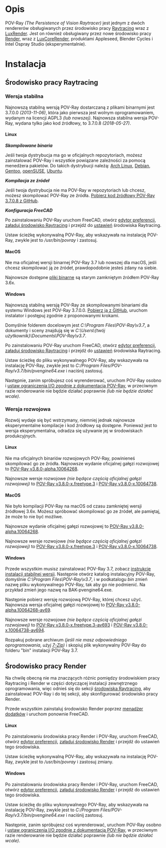<languages/>

{{VeryImportantMessage|Rozwój POV-Ray wydaje się być wstrzymany. Najnowsza stabilna wersja to 3.7.0.8 (2018-05-27), najnowsza wersja rozwojowa to 3.8.0-x (2019-02-19), [https://github.com/POV-Ray/povray/ oficjalny projekt na GitHub] został ostatnio edytowany 2019-03-08. Usuń to ostrzeżenie, jeśli sytuacja ulegnie zmianie.}}

<span id="Description"></span>
=Opis=

POV-Ray ''(The Persistence of Vision Raytracer)'' jest jednym z dwóch rendererów obsługiwanych przez środowisko pracy [[Raytracing_Workbench/pl|Raytracing]] wraz z [[LuxRender/pl|LuxRender]]. Jest on również obsługiwany przez nowe środowisko pracy [https://github.com/FreeCAD/FreeCAD-render Render], wraz z [[LuxCoreRender/pl|LuxCoreRender]], produktami Appleseed, Blender Cycles i Intel Ospray Studio (eksperymentalnie).

<span id="Installation"></span>
=Instalacja=

<span id="Raytracing_Workbench"></span>
==Środowisko pracy Raytracing==

{{VeryImportantMessage|Środowisko pracy [[Raytracing_Workbench/pl|Raytracing]] jest zastępowane przez nowe środowisko [https://github.com/FreeCAD/FreeCAD-render Render], które ma je zastąpić. Środowisko Render można zainstalować poprzez [[Std_AddonMgr/pl|menadżer dodatków]]. Informacje tutaj są podane, ponieważ domyślnie FreeCAD jest nadal dostarczany ''(od wersji 0.19-24276)'' ze środowiskiem Raytracing.}}

<span id="Stable_Version"></span>
===Wersja stabilna===

Najnowszą stabilną wersją POV-Ray dostarczaną z plikami binarnymi jest 3.7.0.0 ''(2013-11-06)'', która jako pierwsza jest wolnym oprogramowaniem, wydanym na licencji AGPL3 ''(lub nowszej)''. Najnowsza stabilna wersja POV-Ray, wydana tylko jako kod źródłowy, to 3.7.0.8 ''(2018-05-27)''.

====Linux====

'''''Skompilowane binaria'''''

Jeśli twoja dystrybucja ma go w oficjalnych repozytoriach, możesz zainstalować POV-Ray i wszystkie powiązane zależności za pomocą menedżera pakietów. Do takich dystrybucji należą: [https://archlinux.org/packages/community/x86_64/povray/ Arch Linux], [https://packages.debian.org/search?keywords=povray Debian], [https://packages.gentoo.org/packages/media-gfx/povray Gentoo], [https://software.opensuse.org/package/povray openSUSE], [https://packages.ubuntu.com/search?keywords=povray Ubuntu].

'''''Kompilacja ze źródeł'''''

Jeśli twoja dystrybucja nie ma POV-Ray w repozytoriach lub chcesz, możesz skompilować POV-Ray ze źródła. [https://github.com/POV-Ray/povray/archive/refs/tags/v3.7.0.8.tar.gz Pobierz kod źródłowy POV-Ray 3.7.0.8 z GitHub].

'''''Konfiguracja FreeCAD'''''

Po zainstalowaniu POV-Ray uruchom FreeCAD, otwórz [[Preferences_Editor/pl|edytor preferencji]], [[Preferences_Editor/pl#Niezaładowane_środowiska_pracy|załaduj środowisko Raytracing]] i przejdź do [[Raytracing_Preferences/pl|ustawień]] środowiska Raytracing.

Ustaw ścieżkę wykonywalną POV-Ray, aby wskazywała na instalację POV-Ray, zwykle jest to ''/usr/bin/povray'' i zastosuj.

<span id="macOS"></span>
====MacOS====

Nie ma oficjalnej wersji binarnej POV-Ray 3.7 lub nowszej dla macOS, jeśli chcesz skompilować ją ze źródeł, prawdopodobnie jesteś zdany na siebie.

Najnowsze dostępne  [http://www.povray.org/redirect/www.povray.org/ftp/pub/povray/Old-Versions/Official-3.62/Macintosh/povpmac.zip pliki binarne] są starym zamkniętym źródłem POV-Ray 3.6x.

====Windows====

Najnowszą stabilną wersją POV-Ray ze skompilowanymi binariami dla systemu Windows jest POV-Ray 3.7.0.0. [https://github.com/POV-Ray/povray/releases/download/v3.7.0.0/povwin-3.7-agpl3-setup.exe Pobierz ją z GitHub], uruchom instalator i postępuj zgodnie z proponowanymi krokami.

Domyślnie folderem docelowym jest ''C:\Program Files\POV-Ray\v3.7'', a dokumenty i sceny znajdują się w ''C:\Users\{twój użytkownik}\Documents\POV-Ray\v3.7''.

Po zainstalowaniu POV-Ray uruchom FreeCAD, otwórz [[Preferences_Editor/pl|edytor preferencji]], [[Preferences_Editor/pl#Niezaładowane_środowiska_pracy|załaduj środowisko Raytracing]] i przejdź do [[Raytracing_Preferences/pl|ustawień]] środowiska Raytracing.

Ustaw ścieżkę do pliku wykonywalnego POV-Ray, aby wskazywała na instalację POV-Ray, zwykle jest to ''C:/Program Files/POV-Ray/v3.7/bin/pvengine64.exe'' i naciśnij zastosuj.

Następnie, zanim spróbujesz coś wyrenderować, uruchom POV-Ray osobno i [https://wiki.povray.org/content/Documentation:Windows_Section_2.1 ustaw ograniczenia I/O zgodnie z dokumentacją POV-Ray], w przeciwnym razie renderowanie nie będzie działać poprawnie ''(lub nie będzie działać wcale)''.

<span id="Development_Version"></span>
===Wersja rozwojowa===

Rozwój wydaje się być wstrzymany, niemniej jednak najnowsze eksperymentalne kompilacje i kod źródłowy są dostępne. Ponieważ jest to wersja eksperymentalna, odradza się używanie jej w środowiskach produkcyjnych.

====Linux====

Nie ma oficjalnych binariów rozwojowych POV-Ray, powinieneś skompilować go ze źródła. Najnowsze wydanie oficjalnej gałęzi rozwojowej to [https://github.com/POV-Ray/povray/archive/refs/tags/v3.8.0-alpha.10064268.tar.gz POV-Ray v3.8.0-alpha.10064268].

Najnowsze wersje rozwojowe ''(nie będące częścią oficjalnej gałęzi rozwojowej)'' to [https://github.com/POV-Ray/povray/archive/refs/tags/v3.8.0-x.freetype.3.tar.gz POV-Ray v3.8.0-x.freetype.3] i [https://github.com/POV-Ray/povray/archive/refs/tags/v3.8.0-x.10064738.tar.gz POV-Ray v3.8.0-x.10064738]. 

<span id="macOS"></span>
====MacOS====

Nie było kompilacji POV-Ray na macOS od czasu zamkniętej wersji źródłowej 3.6x. Możesz spróbować skompilować go ze źródeł, ale pamiętaj, że może to nie być możliwe.

Najnowsze wydanie oficjalnej gałęzi rozwojowej to [https://github.com/POV-Ray/povray/archive/refs/tags/v3.8.0-alpha.10064268.zip POV-Ray v3.8.0-alpha.10064268].

Najnowsze wersje rozwojowe ''(nie będące częścią oficjalnej gałęzi rozwojowej)'' to [https://github.com/POV-Ray/povray/archive/refs/tags/v3.8.0-x.freetype.3.zip POV-Ray v3.8.0-x.freetype.3] i [https://github.com/POV-Ray/povray/archive/refs/tags/v3.8.0-x.10064738.zip POV-Ray v3.8.0-x.10064738]. 

====Windows====

Przede wszystkim musisz zainstalować POV-Ray 3.7, zobacz [[POV-Ray/pl#Windows|instrukcje instalacji stabilnej wersji]]. Następnie otwórz katalog instalacyjny POV-Ray, domyślnie ''C:\Program Files\POV-Ray\v3.7'', i w podkatalogu ''bin'' zmień nazwę pliku wykonywalnego POV-Ray, tak aby go nie podmienić. Na przykład zmień jego nazwę na BAK-pvengine64.exe.

Następnie pobierz wersję rozwojową POV-Ray, której chcesz użyć. Najnowsza wersja oficjalnej gałęzi rozwojowej to [https://github.com/POV-Ray/povray/releases/download/v3.8.0-alpha.10064268/povray-3.8.0-alpha.10064268-av691-Win64.7z POV-Ray v3.8.0-alpha.10064268-av69].

Najnowsze wersje rozwojowe ''(nie będące częścią oficjalnej gałęzi rozwojowej)'' to [https://github.com/POV-Ray/povray/releases/download/v3.8.0-x.freetype.3/povray-3.8.0-x.freetype.3-av693-Win64.7z POV-Ray v3.8.0-x.freetype.3-av693] i [https://github.com/POV-Ray/povray/releases/download/v3.8.0-x.10064738/povray-3.8.0-x.10064738-av694-Win64.7z POV-Ray v3.8.0-x.10064738-av694].

Rozpakuj pobrane archiwum ''(jeśli nie masz odpowiedniego oprogramowania, użyj [https://www.7-zip.org/ 7-Zip])'' i skopiuj plik wykonywalny POV-Ray do folderu "bin" instalacji POV-Ray 3.7.

<span id="Render_Workbench"></span>
==Środowisko pracy Render==

Na chwilę obecną nie ma znaczących różnic pomiędzy środowiskiem pracy Raytracing i Render w części dotyczącej instalacji zewnętrznego oprogramowania, więc odnieś się do sekcji [[POV-Ray/pl#Środowisko_pracy_Raytracing|środowiska Raytracing]], aby zainstalować POV-Ray i do tej sekcji, aby skonfigurować środowisko pracy Render.

Przede wszystkim zainstaluj środowisko Render poprzez [[Std_AddonMgr/pl|menadżer dodatków]] i uruchom ponownie FreeCAD.

====Linux====

Po zainstalowaniu środowiska pracy Render i POV-Ray, uruchom FreeCAD, otwórz [[Preferences_Editor|edytor preferencji]], [[Preferences_Editor/pl#Niezaładowane_środowiska_pracy|załaduj środowisko Render]] i przejdź do ustawień tego środowiska.

Ustaw ścieżkę wykonywalną POV-Ray, aby wskazywała na instalację POV-Ray, zwykle jest to ''/usr/bin/povray'' i zastosuj zmiany.

====Windows====

Po zainstalowaniu środowiska pracy Render i POV-Ray, uruchom FreeCAD, otwórz [[Preferences_Editor|edytor preferencji]], [[Preferences_Editor/pl#Niezaładowane_środowiska_pracy|załaduj środowisko Render]] i przejdź do ustawień tego środowiska.

Ustaw ścieżkę do pliku wykonywalnego POV-Ray, aby wskazywała na instalację POV-Ray, zwykle jest to ''C:/Program Files/POV-Ray/v3.7/bin/pvengine64.exe'' i naciśnij zastosuj.

Następnie, zanim spróbujesz coś wyrenderować, uruchom POV-Ray osobno i [https://wiki.povray.org/content/Documentation:Windows_Section_2.1 ustaw ograniczenia I/O zgodnie z dokumentacją POV-Ray], w przeciwnym razie renderowanie nie będzie działać poprawnie ''(lub nie będzie działać wcale)''.